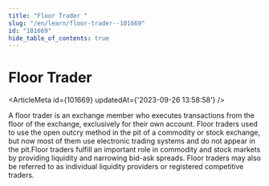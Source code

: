 ```yaml
---
title: "Floor Trader "
slug: "/en/learn/floor-trader--101669"
id: "101669"
hide_table_of_contents: true
---
```



# Floor Trader 

<ArticleMeta id={101669} updatedAt={'2023-09-26 13:58:58'} />
<div className='border-solid border-b border-t-0 my-4 border-[var(--ifm-color-gray-300)]' />

A floor trader is an exchange member who executes transactions from the floor of the exchange, exclusively for their own account. Floor traders used to use the open outcry method in the pit of a commodity or stock exchange, but now most of them use electronic trading systems and do not appear in the pit.Floor traders fulfill an important role in commodity and stock markets by providing liquidity and narrowing bid-ask spreads. Floor traders may also be referred to as individual liquidity providers or registered competitive traders.
